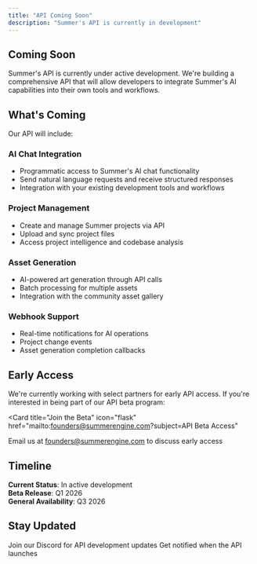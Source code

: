 ```yaml
---
title: "API Coming Soon"
description: "Summer's API is currently in development"
---
```


## Coming Soon

Summer's API is currently under active development. We're building a comprehensive API that will allow developers to integrate Summer's AI capabilities into their own tools and workflows.

## What's Coming

Our API will include:

### AI Chat Integration
- Programmatic access to Summer's AI chat functionality
- Send natural language requests and receive structured responses
- Integration with your existing development tools and workflows

### Project Management
- Create and manage Summer projects via API
- Upload and sync project files
- Access project intelligence and codebase analysis

### Asset Generation
- AI-powered art generation through API calls
- Batch processing for multiple assets
- Integration with the community asset gallery

### Webhook Support
- Real-time notifications for AI operations
- Project change events
- Asset generation completion callbacks

## Early Access

We're currently working with select partners for early API access. If you're interested in being part of our API beta program:

<Card
  title="Join the Beta"
  icon="flask"
  href="mailto:founders@summerengine.com?subject=API Beta Access"
>
  Email us at founders@summerengine.com to discuss early access
</Card>

## Timeline

**Current Status**: In active development  
**Beta Release**: Q1 2026  
**General Availability**: Q3 2026  

## Stay Updated

<CardGroup cols={2}>
  <Card
    title="Discord Community"
    icon="discord"
    href="https://discord.gg/yUpgtxnZky"
  >
    Join our Discord for API development updates
  </Card>
  <Card
    title="Email Updates"
    icon="envelope"
    href="mailto:founders@summerengine.com?subject=API Updates"
  >
    Get notified when the API launches
  </Card>
</CardGroup>
